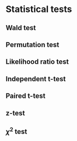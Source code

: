 # Statistical tests

## Wald test

## Permutation test

## Likelihood ratio test

## Independent t-test

## Paired t-test

## z-test

## $\chi^2$ test
